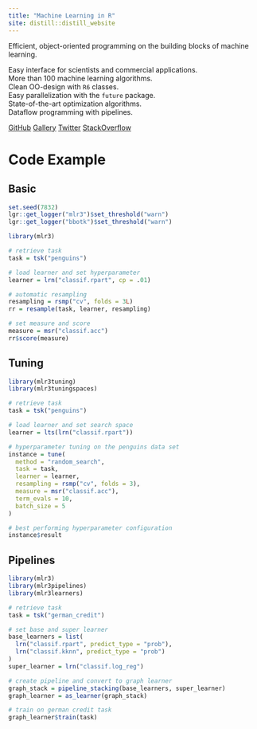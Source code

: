 ```yaml
---
title: "Machine Learning in R"
site: distill::distill_website
---
```


Efficient, object-oriented programming on the building blocks of machine learning.

<div class="grid-container">
  <div class="grid-item">
  <div class="grid-icon"><i class="bi-alarm icon"></i></div>
  Easy interface for scientists and commercial applications.
  </div>
  <div class="grid-item">
  <div class="grid-icon"><i class="bi-pen icon"></i></div>
  More than 100 machine learning algorithms.
  </div>
  <div class="grid-item">
  <div class="grid-icon"><i class="bi-github icon"></i></div>
  Clean OO-design with `R6` classes.
  </div>
  <div class="grid-item">
  <div class="grid-icon"><i class="bi-server icon"></i></div>
  Easy parallelization with the `future` package.
  </div>
  <div class="grid-item">
  <div class="grid-icon"><i class="bi-tsunami icon"></i></div>
  State-of-the-art optimization algorithms.
  </div>
  <div class="grid-item">
  <div class="grid-icon"><i class="bi-toggles icon"></i></div>
  Dataflow programming with pipelines.</div>
</div> 

<div class="btn-container">
<a href="https://github.com/mlr-org/mlr3" class="btn"><i class="bi-github btn-icon"></i> GitHub</a>
<a href="https://mlr3gallery.mlr-org.com/" class="btn"><i class="bi-truck btn-icon"></i> Gallery</a>
<a href="https://twitter.com/bbischl" class="btn"><i class="bi-twitter btn-icon"></i> Twitter</a>
<a href="https://stackoverflow.com/questions/tagged/mlr3" class="btn"><i class="bi-stack btn-icon"></i> StackOverflow</a>
</div>

# Code Example

## Basic

```r
set.seed(7832)
lgr::get_logger("mlr3")$set_threshold("warn")
lgr::get_logger("bbotk")$set_threshold("warn")
```

```r
library(mlr3)

# retrieve task
task = tsk("penguins")

# load learner and set hyperparameter
learner = lrn("classif.rpart", cp = .01)

# automatic resampling
resampling = rsmp("cv", folds = 3L)
rr = resample(task, learner, resampling)

# set measure and score
measure = msr("classif.acc")
rr$score(measure)
```

## Tuning

```r
library(mlr3tuning)
library(mlr3tuningspaces)

# retrieve task
task = tsk("penguins")

# load learner and set search space
learner = lts(lrn("classif.rpart"))

# hyperparameter tuning on the penguins data set
instance = tune(
  method = "random_search",
  task = task,
  learner = learner,
  resampling = rsmp("cv", folds = 3),
  measure = msr("classif.acc"),
  term_evals = 10,
  batch_size = 5
)

# best performing hyperparameter configuration
instance$result
```

## Pipelines

```r
library(mlr3)
library(mlr3pipelines)
library(mlr3learners)

# retrieve task
task = tsk("german_credit")

# set base and super learner
base_learners = list(
  lrn("classif.rpart", predict_type = "prob"),
  lrn("classif.kknn", predict_type = "prob")
)
super_learner = lrn("classif.log_reg")

# create pipeline and convert to graph learner
graph_stack = pipeline_stacking(base_learners, super_learner)
graph_learner = as_learner(graph_stack)

# train on german credit task
graph_learner$train(task)
```

